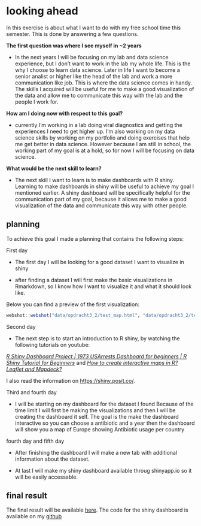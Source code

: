 # looking ahead
In this exercise is about what I want to do with my free school time this semester. This is done by answering a few questions. 

**The first question was where I see myself in ~2 years**

- In the next years I will be focusing on my lab and data science experience, but I don't want to work in the lab my whole life. This is the why I choose to learn data science. Later in life I want to become a senior analist or higher like the head of the lab and work a more communication like job. This is where the data science comes in handy. The skills I acquired will be useful for me to make a good visualization of the data and allow me to communicate this way with the lab and the people I work for.   

**How am I doing now with respect to this goal?**

- currently I'm working in a lab doing viral diagnostics and getting the experiences I need to get higher up. I'm also working on my data science skills by working on my portfolio and doing exercises that help me get better in data science. However because I am still in school, the working part of my goal is at a hold, so for now I will be focusing on data science. 

**What would be the next skill to learn?**

- The next skill I want to learn is to make dashboards with R shiny. Learning to make dashboards in shiny will be useful to achieve my goal I mentioned earlier. A shiny dashboard will be specifically helpful for the communication part of my goal, because it allows me to make a good visualization of the data and communicate this way with other people.

## planning
To achieve this goal I made a planning that contains the following steps:

First day

- The first day I will be looking for a good dataset I want to visualize in shiny

- after finding a dataset I will first make the basic visualizations in Rmarkdown, so I know how I want to visualize it and what it should look like. 

Below you can find a preview of the first visualization:

```r
webshot::webshot("data/opdracht3_2/test_map.html", "data/opdracht3_2/test_map.png")
```

Second day

- The next step is to start an introduction to R shiny, by watching the following tutorials on youtube:

[*R Shiny Dashboard Project | 1973 USArrests Dashboard for beginners | R Shiny Tutorial for Beginners*](https://www.youtube.com/watch?v=tlOBVZx8Hy0&ab_channel=AbhinavAgrawal) and 
[*How to create interactive maps in R? Leaflet and Mapdeck?*](https://www.youtube.com/watch?v=dHTpM5EMLTM&ab_channel=Techfitlab)

I also read the information on [https://shiny.posit.co/](https://shiny.posit.co/). 
 
Third and fourth day

- I will be starting on my dashboard for the dataset I found Because of the time limit I will first be making the visualizations and then I will be creating the dashboard it self. The goal is the make the dashboard interactive so you can choose a antibiotic and a year then the dashboard will show you a map of Europe showing Antibiotic usage per country

fourth day and fifth day

- After finishing the dashboard I will make a new tab with additional information about the dataset.

- At last I will make my shiny dashboard available throug shinyapp.io so it will be easily accessable. 


## final result

The final result will be available [here](https://kjettil.shinyapps.io/antibiotics_usage/). The code for the shiny dashboard is available on my [github](hier web pagina toevoegen voor code ui.R)


